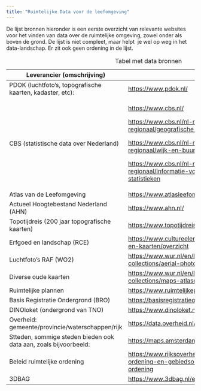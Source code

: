 ```yaml
---
title: "Ruimtelijke Data voor de leefomgeving"
---
```


De lijst bronnen hieronder is een eerste overzicht van relevante websites voor het vinden van data over de ruimtelijke omgeving, zowel onder als boven de grond. De lijst is niet compleet, maar helpt  je wel op weg in het data-landschap. Er zit ook geen ordening in de lijst.

+------------------------------------------------------------------+--------------------------------------------------------------------------------------------------------------------+
| Leverancier (omschrijving)                                       | Link                                                                                                               |
+==================================================================+====================================================================================================================+
| PDOK (luchtfoto's, topografische kaarten, kadaster, etc):        | <https://www.pdok.nl/>                                                                                             |
+------------------------------------------------------------------+--------------------------------------------------------------------------------------------------------------------+
| CBS (statistische data over Nederland)                           | <https://www.cbs.nl/>                                                                                              |
|                                                                  |                                                                                                                    |
|                                                                  | <https://www.cbs.nl/nl-nl/dossier/nederland-regionaal/geografische-data>                                           |
|                                                                  |                                                                                                                    |
|                                                                  | <https://www.cbs.nl/nl-nl/dossier/nederland-regionaal/wijk-en-buurtstatistieken>                                   |
|                                                                  |                                                                                                                    |
|                                                                  | <https://www.cbs.nl/nl-nl/dossier/nederland-regionaal/informatie-voor-gemeenten/ruimtelijke-statistieken>          |
+------------------------------------------------------------------+--------------------------------------------------------------------------------------------------------------------+
| Atlas van de Leefomgeving                                        | <https://www.atlasleefomgeving.nl/>                                                                                |
+------------------------------------------------------------------+--------------------------------------------------------------------------------------------------------------------+
| Actueel Hoogtebestand Nederland (AHN)                            | <https://www.ahn.nl/>                                                                                              |
+------------------------------------------------------------------+--------------------------------------------------------------------------------------------------------------------+
| Topotijdreis (200 jaar topografische kaarten)                    | <https://www.topotijdreis.nl/>                                                                                     |
+------------------------------------------------------------------+--------------------------------------------------------------------------------------------------------------------+
| Erfgoed en landschap (RCE)                                       | <https://www.cultureelerfgoed.nl/onderwerpen/bronnen-en-kaarten/overzicht>                                         |
+------------------------------------------------------------------+--------------------------------------------------------------------------------------------------------------------+
| Luchtfoto's RAF (WO2)                                            | <https://www.wur.nl/en/library/special-collections/aerial-photographs.htm>                                         |
+------------------------------------------------------------------+--------------------------------------------------------------------------------------------------------------------+
| Diverse oude kaarten                                             | <https://www.wur.nl/en/library/special-collections/maps-atlases.htm>                                               |
+------------------------------------------------------------------+--------------------------------------------------------------------------------------------------------------------+
| Ruimtelijke plannen                                              | <https://www.ruimtelijkeplannen.nl/home>                                                                           |
+------------------------------------------------------------------+--------------------------------------------------------------------------------------------------------------------+
| Basis Registratie Ondergrond (BRO)                               | <https://basisregistratieondergrond.nl/>                                                                           |
+------------------------------------------------------------------+--------------------------------------------------------------------------------------------------------------------+
| DINOloket (ondergrond van TNO)                                   | <https://www.dinoloket.nl/>                                                                                        |
+------------------------------------------------------------------+--------------------------------------------------------------------------------------------------------------------+
| Overheid: gemeente/provincie/waterschappen/rijk                  | <https://data.overheid.nl/datasets> (diverse datasets)                                                             |
+------------------------------------------------------------------+--------------------------------------------------------------------------------------------------------------------+
| Stteden, sommige steden bieden ook data aan, zoals bijvoorbeeld: | <https://maps.amsterdam.nl/open_geodata/>                                                                          |
+------------------------------------------------------------------+--------------------------------------------------------------------------------------------------------------------+
| Beleid ruimtelijke ordening                                      | <https://www.rijksoverheid.nl/onderwerpen/ruimtelijke-ordening-en-gebiedsontwikkeling/beleid-ruimtelijke-ordening> |
+------------------------------------------------------------------+--------------------------------------------------------------------------------------------------------------------+
| 3DBAG                                                            | <https://www.3dbag.nl/en/viewer>                                                                                   |
+------------------------------------------------------------------+--------------------------------------------------------------------------------------------------------------------+

: Tabel met data bronnen
